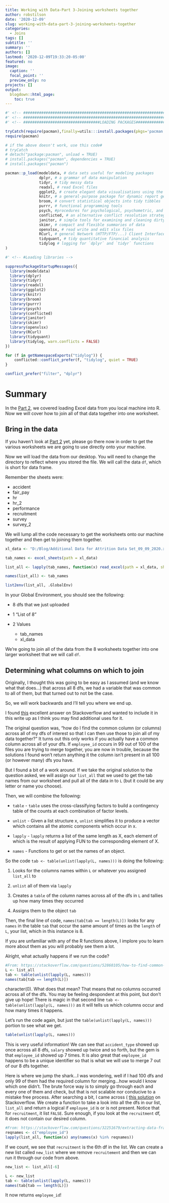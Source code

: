 ```yaml
---
title: Working with Data-Part 3-Joining worksheets together
author: robstilson
date: '2020-12-09'
slug: working-with-data-part-3-joining-worksheets-together
categories:
  - Joins
tags: []
subtitle: ''
summary: ''
authors: []
lastmod: '2020-12-09T19:33:20-05:00'
featured: no
image:
  caption: ''
  focal_point: ''
  preview_only: no
projects: []
output:
  blogdown::html_page:
    toc: true
---
```


```r
#' <!-- ####################################################################################################### -->
#' <!-- ####################################################################################################### -->
#' <!-- ##################################LOADING PACKAGES##################################################### -->

tryCatch(require(pacman),finally=utils:::install.packages(pkgs='pacman',repos='http://cran.r-project.org'));
require(pacman)

# if the above doesn't work, use this code#
# tryCatch
# detach("package:pacman", unload = TRUE)
# install.packages("pacman", dependencies = TRUE)
# install.packages("pacman")

pacman::p_load(modeldata, # data sets useful for modeling packages
               dplyr, # a grammar of data manipulation
               tidyr, # tidy messy data
               readxl, # read Excel files
               ggplot2, # create elegant data visualisations using the grammar of graphics
               knitr, # a general-purpose package for dynamic report generation in R
               broom, # convert statistical objects into tidy tibbles
               purrr, # functional programming tools
               psych, #procedures for psychological, psychometric, and personality research
               conflicted, # an alternative conflict resolution strategy for like named function in different libraries
               janitor, # simple tools for examining and cleaning dirty data
               skimr, # compact and flexible summaries of data
               openxlsx, # read write and edit xlsx files
               RCurl, # general Network (HTTP/FTP/...) Client Interface for R
               tidyquant, # tidy quantitative financial analysis
               tidylog # logging for `dplyr` and `tidyr` functions
)

```

```r

#' <!-- #Loading libraries -->

suppressPackageStartupMessages({
  library(modeldata)      
  library(dplyr)
  library(tidyr)
  library(readxl)
  library(ggplot2)
  library(knitr)
  library(broom)
  library(purrr)
  library(psych)
  library(conflicted)
  library(janitor)
  library(skimr)
  library(openxlsx)
  library(RCurl)
  library(tidyquant)
  library(tidylog, warn.conflicts = FALSE)
})

for (f in getNamespaceExports("tidylog")) {
    conflicted::conflict_prefer(f, "tidylog", quiet = TRUE)
}

```

```r
conflict_prefer("filter", "dplyr")
```

# Summary

In the [Part 2](http://robstilson.rbind.io/post/working-with-data-part-2-pulling-in-data-from-excel/), we covered loading Excel data from you local machine into R. Now we will cover how to join all of that data together into one worksheet.

## Bring in the data

If you haven't look at [Part 2](http://robstilson.rbind.io/post/working-with-data-part-2-pulling-in-data-from-excel/) yet, please go there now in order to get the various worksheets we are going to use directly onto your machine.

Now we will load the data from our desktop. You will need to change the directory to reflect where you stored the file. We will call the data `df`, which is short for data frame.

Remember the sheets were:

* accident
* fair_pay
* hr         
* hr_2        
* performance 
* recruitment 
* survey      
* survey_2 

We will lump all the code necessary to get the worksheets onto our machine together and then get to joining them together.

```r
xl_data <- "D:/Blog/Additional Data for Attrition Data Set_09_09_2020.xlsx"

tab_names <- excel_sheets(path = xl_data)

list_all <- lapply(tab_names, function(x) read_excel(path = xl_data, sheet = x))

names(list_all) <- tab_names

list2env(list_all, .GlobalEnv)
```

In your Global Environment, you should see the following:

* 8 dfs that we just uploaded

* 1 "List of 8"

* 2 Values
    - tab_names
    - xl_data
    
We're going to join all of the data from the 8 worksheets together into one larger worksheet that we will call `df`.

## Determining what columns on which to join

Originally, I thought this was going to be easy as I assumed (and we know what that does...) that across all 8 dfs, we had a variable that was common to all of them, but that turned out to not be the case. 

So, we will work backwards and I'll tell you where we end up.

I found [this](https://stackoverflow.com/questions/52860105/how-to-find-common-variables-in-different-data-frames) excellent answer on Stackoverflow and wanted to include it in this write up as I think you may find additional uses for it. 

The original question was, "how do I find the common column (or columns) across all of my dfs of interest so that I can then use those to join all of my data together?" It turns out this only works if you actually have a common column across all of your dfs. If `employee_id` occurs in 99 out of 100 of the files you are trying to merge together, you are now in trouble, because the solutions I found won't return anything it the column isn't present in all 100 (or however many) dfs you have.

But I found a bit of a work around. If we take the original solution to the question asked, we will assign our `list_all` that we used to get the tab names from our worksheet and pull all of the data in to `L` (but it could be any letter or name you choose).

Then, we will combine the following:

* `table` - `table` uses the cross-classifying factors to build a contingency table of the counts at each combination of factor levels.

* `unlist` - Given a list structure x, `unlist` simplifies it to produce a vector which contains all the atomic components which occur in x.

* `lapply` - `lapply` returns a list of the same length as X, each element of which is the result of applying FUN to the corresponding element of X.

* `names` - Functions to get or set the names of an object.

So the code `tab <- table(unlist(lapply(L, names)))` is doing the following:

1. Looks for the columns names within `L` or whatever you assigned `list_all` to

2. `unlist` all of them via `lapply`

3. Creates a `table` of the column names across all of the dfs in `L` and tallies up how many times they occurred

4. Assigns them to the object `tab`

Then, the final line of code, `names(tab[tab == length(L)])` looks for any `names` in the table `tab` that occur the same amount of times as the `length` of `L`, your list, which in this instance is 8.

If you are unfamiliar with any of the R functions above, I implore you to learn more about them as you will probably see them a lot.

Alright, what actually happens if we run the code?

```r
#From: https://stackoverflow.com/questions/52860105/how-to-find-common-variables-in-different-data-frames
L <- list_all
tab <- table(unlist(lapply(L, names)))
names(tab[tab == length(L)])
```

character(0). What does that mean? That means that no columns occurred across all of the dfs. You may be feeling despondent at this point, but don't give up hope! There is magic in that second line `tab <- table(unlist(lapply(L, names)))` as it will tells us which columns occur and how many times it happens.

Let's run the code again, but just the `table(unlist(lapply(L, names)))` portion to see what we get.

```r
table(unlist(lapply(L, names)))
```

  <!--     accident_type           attrition          department         employee_id          engagement              gender  -->
  <!--                 1                   1                   3                   7                   2                   1  -->
  <!--         job_level            location            new_hire      overtime_hours  performance_rating              rating  -->
  <!--                 2                   1                   1                   1                   1                   1  -->
  <!-- recruiting_source              salary     sales_quota_pct vacation_days_taken                year  -->
  <!--                 1                   2                   1                   1                   3  -->
  
This is very useful information! We can see that `accident_type` showed up once across all 8 dfs, `salary` showed up twice and so forth, but the gem is that `employee_id` showed up 7 times. It is also great that `employee_id` happens to be a unique identifier so that is what we will use to merge 7 out of our 8 dfs together. 

Here is where we jump the shark...I was wondering, well if I had 100 dfs and only 99 of them had the required column for merging...how would I know which one didn't. The brute force way is to simply go through each and every one of them and check, but that is not scalable nor conducive to a mistake free process. After searching a bit, I came across (
[this solution](https://stackoverflow.com/questions/32251679/extracting-data-frames-from-a-list-based-on-column-names-in-r) on Stackoverflow. We create a function to take a look into all the dfs in our list, `list_all` and return a logical if `employee_id` is or is not present. Notice that for `recruitment`, it list `FALSE`. Sure enough, if you look at the `recruitment` df, it does not contain our desired column.

```r
#From: https://stackoverflow.com/questions/32251679/extracting-data-frames-from-a-list-based-on-column-names-in-r
reqnames <- c("employee_id")
lapply(list_all, function(x) any(names(x) %in% reqnames))
```
If we count, we see that `recruitment` is the 6th df in the list. We can create a new list called `new_list` where we remove `recruitement` and then we can run it through our code from above.

```r
new_list <- list_all[-6]
```

```r
L <- new_list
tab <- table(unlist(lapply(L, names)))
names(tab[tab == length(L)])
```

It now returns `employee_id`!




